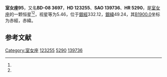 {{Starbox begin
| name = 室女座95
}}
{{Starbox observe
| epoch = [[J2000.0|J2000.0]]
| constell = [[室女座|室女座]]<ref name=SIMBAD>{{cite web
 | url=http://simbad.u-strasbg.fr/simbad/sim-id?Ident=HR+5290
 | title=Pulsating variable Star
 | publisher=Centre de Données astronomiques de Strasbourg
 | work=SIMBAD
 | accessdate=2012-07-13
 | archive-date=2019-07-24
 | archive-url=https://web.archive.org/web/20190724005328/http://simbad.u-strasbg.fr/simbad/sim-id?Ident=HR+5290
 | dead-url=no
 }}</ref><ref name=DATA>{{cite web
 | url=http://vizier.u-strasbg.fr/viz-bin/VizieR-5?-out.add=.&-source=5050&-corr=PK=HR&-out.max=9999&HR=5290
 | title=VizieR Detailed Page
 | accessdate=2012-07-13
 | archive-date=2016-03-05
 | archive-url=https://web.archive.org/web/20160305012751/http://vizier.u-strasbg.fr/viz-bin/VizieR-5?-out.add=.&-source=5050&-corr=PK=HR&-out.max=9999&HR=5290
 | dead-url=no
 }}</ref>
| 星官 = 
| ra = {{RA|14|6|42.8}}<ref name=SIMBAD /><ref name=DATA />
| dec = {{DEC|-9|18|48}}<ref name=SIMBAD /><ref name=DATA />
| appmag_v = 5.46<ref name=SIMBAD /><ref name=DATA />
}}
{{Starbox character
| class = F2IV<ref name=SIMBAD /><ref name=DATA />
| b-v = 0.34<ref name=SIMBAD /><ref name=DATA />
| u-b = 0.08<ref name=SIMBAD /><ref name=DATA />
| r-i = <ref name=SIMBAD /><ref name=DATA />
| variable = 
}}
{{Starbox astrometry
| radial_v = 0.08
| prop_mo_ra = -36
| parallax = 
| p_error = 
}}
{{Starbox catalog
| names =BD-08 3697，[[SAO星表|SAO]] 139736，[[HD星表|HD]] 123255，[[HR星表|HR]] 5290}}
{{Starbox reference |Simbad=HR+5290}}
{{Starbox end}}

'''室女座95'''，又名'''BD-08 3697'''，'''HD 123255'''、'''SAO 139736'''、'''HR 5290'''，是[[室女座|室女座]]的一颗恒星<ref name=SIMBAD /><ref name=DATA />，视星等为5.46，位于[[銀道座標系|銀經]]332.12，[[銀道座標系|銀緯]]49.24，其[[B1900.0|B1900.0]]坐标为赤經{{RA|14|1|25.4}}，赤緯{{DEC|-8|49.24|11}}。

== 参考文献 ==
{{reflist}}

{{star-stub}}

{{室女座恒星}}
{{星官|亢宿|4|12}}
[[Category:室女座|Category:室女座]]
[[Category:HD和HDE天體|123255]]
[[Category:HR天體|5290]]
[[Category:SAO天體|139736]]